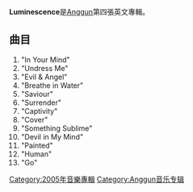 {{Infobox Album 
| Name        = Luminescence英文版
| Type        = 專輯
| Cover       = 200px-Luminescence albim cover.jpg
| Artist      = [[Anggun|Anggun]]
| Released    = 2005
| Recorded    = 2004
| Genre       = [[流行|流行]]
| Label       =  [[Sony_BMG|Sony BMG]] 
| Last album  = [[Open_Hearts|Open Hearts]] (2002)
| This album  = Luminescence英文版 (2005)
| Next album  = [[Luminescence_Special_Edition英文版|Luminescence Special Edition英文版]] (2006)
}}
'''Luminescence'''是[[Anggun|Anggun]]第四張英文專輯。
== 曲目 ==
#"In Your Mind" 
#"Undress Me" 
#"Evil & Angel" 
#"Breathe in Water" 
#"Saviour" 
#"Surrender" 
#"Captivity" 
#"Cover" 
#"Something Sublime" 
#"Devil in My Mind" 
#"Painted" 
#"Human" 
#"Go"

[[Category:2005年音樂專輯|Category:2005年音樂專輯]]
[[Category:Anggun音乐专辑|Category:Anggun音乐专辑]]